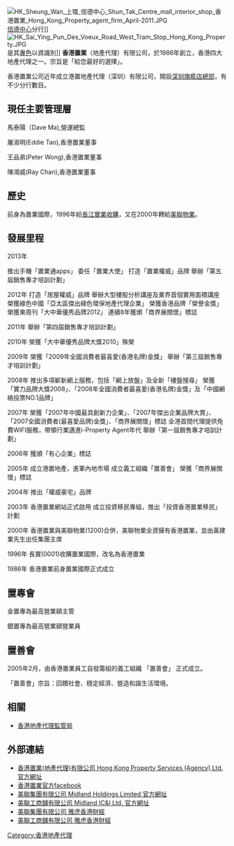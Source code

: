 {{Unreferenced|time=2022-06-08T15:01:36+00:00}}

{{NOT|香港置業信託}}
{{Infobox_Company
| name = 香港置業(地產代理)有限公司
| logo = Hong Kong Property logo.svg
| type = [[私人公司|私人公司]]
| foundation = 1986年
| location = {{HK}}
| industry = [[地產代理|地產代理]]
| key_people = [[主席|主席]]：[[黃建業|黃建業]]；[[行政總裁|行政總裁]]：[[黃子華_(香港置業)|黃子華 (香港置業)]]
| sales = 
| profit = 
| asset = 
| market_value = 
| num_employees = 
| revenue = 
| products = [[權威豪宅|權威豪宅]];[[置業權威|置業權威]];[[居屋權威|居屋權威]]
| parent = [[美聯集團|美聯集團]]
| subsid = 
| homepage = [http://www.hkp.com.hk/ 香港置業(地產代理)有限公司]
| facebook = [http://www.facebook.com/hkpproperty 香港置業]
}}
[[File:HK_Sheung_Wan_上環_信德中心_Shun_Tak_Centre_mall_interior_shop_香港置業_Hong_Kong_Property_agent_firm_April-2011.JPG|thumb]][[信德中心|信德中心]]分行]]
[[File:HK_Sai_Ying_Pun_Des_Voeux_Road_West_Tram_Stop_Hong_Kong_Property.JPG|thumb]]是其[[專色|專色]]以資識別]]
{{commonscat|Hong Kong Property Services}}
'''香港置業'''（地產代理）有限公司，於1986年創立，香港四大地產代理之一。宗旨是「給您最好的選擇」。

香港置業公司近年成立港置地產代理（深圳）有限公司，開設[[深圳|深圳]][[旗艦店|旗艦店]][[總部|總部]]，有不少分行數目。

==現任主要管理層==

馬泰陽（Dave Ma),營運總監

屠淑明(Eddie Tao),香港置業董事

王品弟(Peter Wong),香港置業董事

陳鴻威(Ray Chan),香港置業董事

==歷史==
前身為置業國際，1996年給[[長江實業|長江實業]][[收購|收購]]，又在2000年轉給[[美聯物業|美聯物業]]。

==發展里程==
2013年	

推出手機「置業通apps」
委任「置業大使」
打造「置業權威」品牌
舉辦「第五屆銷售專才培訓計劃」
 

2012年	
打造「居屋權威」品牌
舉辦大型樓股分析講座及業界首個實用面積講座
榮獲綠色中國「亞太區傑出綠色環保地產代理企業」
榮獲香港品牌「榮譽金獎」
榮獲東周刊「大中華優秀品牌2012」
連續8年獲頒「商界展關懷」標誌
 
2011年	
舉辦「第四屆銷售專才培訓計劃」
 	 	
2010年	
榮獲「大中華優秀品牌大獎2010」殊榮
 	 	 
2009年	
榮獲「2009年全國消費者最喜愛(香港名牌)金獎」
舉辦「第三屆銷售專才培訓計劃」
 	 	  
2008年	
推出多項嶄新網上服務，包括「網上放盤」及全新「樓盤搜尋」
榮獲「實力品牌大獎2008」、「2008年全國消費者最喜愛(香港名牌)金獎」及「中國網絡投票NO.1品牌」
 	 	 
2007年	
榮獲「2007年中國最具創新力企業」、「2007年傑出企業品牌大賞」、
「2007全國消費者(最喜愛品牌)金獎」、「商界展關懷」標誌
全港首間代理提供免費WIFI服務，帶領行業邁進i-Property Agent年代
舉辦「第一屆銷售專才培訓計劃」
 	 	 	 	 
2006年	
獲頒「有心企業」標誌
 	 	  	 
2005年	
成立港置地產，進軍內地市場
成立義工組織「置善會」
榮獲「商界展關懷」標誌
 	 
2004年	
推出「權威豪宅」品牌
 	 
2003年	
香港置業網站正式啟用
成立投資移民專組，推出「投資香港置業移民」計劃
	 	 
2000年	
香港置業與美聯物業(1200)合併，美聯物業全資擁有香港置業，並由黃建業先生出任集團主席
	 
1996年	
長實(0001)收購置業國際，改名為香港置業
 	 	 
1986年	
香港置業前身置業國際正式成立

==置專會==
金置專為最高營業額主管 

銀置專為最高營業額營業員

==置善會==
2005年2月，由香港置業員工自發籌組的義工組織 「置善會」 正式成立。

「置善會」宗旨：回饋社會、穩定經濟、營造和諧生活環境。



==相關==
* [[香港地產代理監管局|香港地產代理監管局]]

==外部連結==
* [https://web.archive.org/web/20120402023153/http://www.hkp.com.hk/chi/ 香港置業(地產代理)有限公司 Hong Kong Property Services (Agency) Ltd. 官方網址]
* [http://www.facebook.com/hkpproperty/  香港置業官方facebook]
* [https://web.archive.org/web/20120310201218/http://www.midland.com.hk/zh-hk/ 美聯集團有限公司 Midland Holdings Limited 官方網址]
* [https://web.archive.org/web/20100704040945/http://www.midlandici.com.hk/chi/ 美聯工商舖有限公司 Midland IC&I Ltd. 官方網址]
* [https://web.archive.org/web/20060908183014/http://hk.biz.yahoo.com/p/hk/profile/1200.HK.html 美聯集團有限公司 雅虎香港財經]
* [http://hk.biz.yahoo.com/p/hk/profile/459.HK.html 美聯工商舖有限公司 雅虎香港財經]{{dead link|date=2018年2月 |bot=InternetArchiveBot |fix-attempted=yes }}


[[Category:香港地產代理|Category:香港地產代理]]
